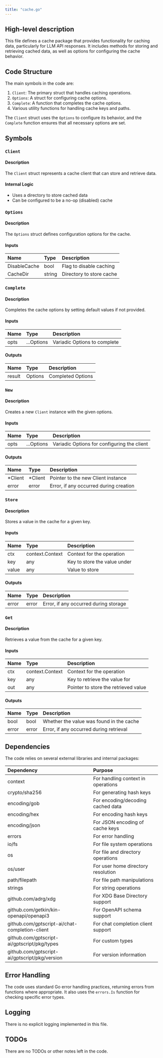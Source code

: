 ```yaml
---
title: "cache.go"
---
```


## High-level description
This file defines a cache package that provides functionality for caching data, particularly for LLM API responses. It includes methods for storing and retrieving cached data, as well as options for configuring the cache behavior.

## Code Structure
The main symbols in the code are:

1. `Client`: The primary struct that handles caching operations.
2. `Options`: A struct for configuring cache options.
3. `Complete`: A function that completes the cache options.
4. Various utility functions for handling cache keys and paths.

The `Client` struct uses the `Options` to configure its behavior, and the `Complete` function ensures that all necessary options are set.

## Symbols

### `Client`
#### Description
The `Client` struct represents a cache client that can store and retrieve data.

#### Internal Logic
- Uses a directory to store cached data
- Can be configured to be a no-op (disabled) cache

### `Options`
#### Description
The `Options` struct defines configuration options for the cache.

#### Inputs
| Name | Type | Description |
|:-----|:-----|:------------|
| DisableCache | bool | Flag to disable caching |
| CacheDir | string | Directory to store cache |

### `Complete`
#### Description
Completes the cache options by setting default values if not provided.

#### Inputs
| Name | Type | Description |
|:-----|:-----|:------------|
| opts | ...Options | Variadic Options to complete |

#### Outputs
| Name | Type | Description |
|:-----|:-----|:------------|
| result | Options | Completed Options |

### `New`
#### Description
Creates a new `Client` instance with the given options.

#### Inputs
| Name | Type | Description |
|:-----|:-----|:------------|
| opts | ...Options | Variadic Options for configuring the client |

#### Outputs
| Name | Type | Description |
|:-----|:-----|:------------|
| *Client | *Client | Pointer to the new Client instance |
| error | error | Error, if any occurred during creation |

### `Store`
#### Description
Stores a value in the cache for a given key.

#### Inputs
| Name | Type | Description |
|:-----|:-----|:------------|
| ctx | context.Context | Context for the operation |
| key | any | Key to store the value under |
| value | any | Value to store |

#### Outputs
| Name | Type | Description |
|:-----|:-----|:------------|
| error | error | Error, if any occurred during storage |

### `Get`
#### Description
Retrieves a value from the cache for a given key.

#### Inputs
| Name | Type | Description |
|:-----|:-----|:------------|
| ctx | context.Context | Context for the operation |
| key | any | Key to retrieve the value for |
| out | any | Pointer to store the retrieved value |

#### Outputs
| Name | Type | Description |
|:-----|:-----|:------------|
| bool | bool | Whether the value was found in the cache |
| error | error | Error, if any occurred during retrieval |

## Dependencies
The code relies on several external libraries and internal packages:

| Dependency | Purpose |
|:-----------|:--------|
| context | For handling context in operations |
| crypto/sha256 | For generating hash keys |
| encoding/gob | For encoding/decoding cached data |
| encoding/hex | For encoding hash keys |
| encoding/json | For JSON encoding of cache keys |
| errors | For error handling |
| io/fs | For file system operations |
| os | For file and directory operations |
| os/user | For user home directory resolution |
| path/filepath | For file path manipulations |
| strings | For string operations |
| github.com/adrg/xdg | For XDG Base Directory support |
| github.com/getkin/kin-openapi/openapi3 | For OpenAPI schema support |
| github.com/gptscript-ai/chat-completion-client | For chat completion client support |
| github.com/gptscript-ai/gptscript/pkg/types | For custom types |
| github.com/gptscript-ai/gptscript/pkg/version | For version information |

## Error Handling
The code uses standard Go error handling practices, returning errors from functions where appropriate. It also uses the `errors.Is` function for checking specific error types.

## Logging
There is no explicit logging implemented in this file.

## TODOs
There are no TODOs or other notes left in the code.